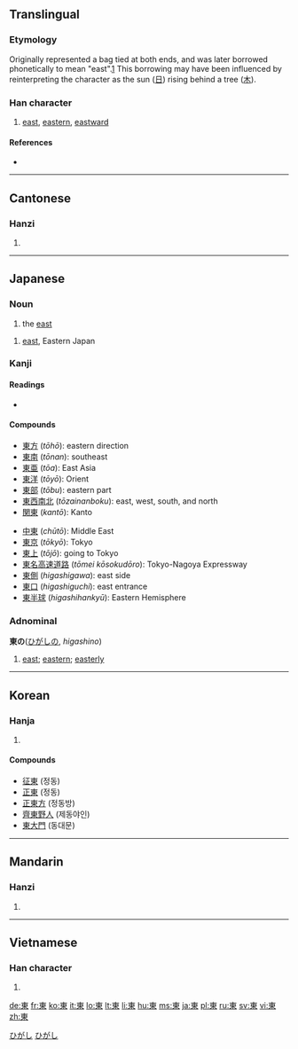 {{see|东}}<!-- may be replaced by zh-forms -->
==Translingual==
{{stroke order|strokes=8}}

===Etymology===
Originally represented a bag tied at both ends, and was later borrowed phonetically to mean "east".[http://www.internationalscientific.org/CharacterASP/CharacterEtymology.aspx?characterInput=%E6%9D%B1&submitButton1=Etymology] This borrowing may have been influenced by reinterpreting the character as the sun ([[日]]) rising behind a tree ([[木]]).

===Han character===
{{Han char|rn=75|rad=木|as=04|sn=8|four=5090<sub>6</sub>|canj=木田 (DW)|ids=⿻[[木]][[日]]}}

# [[east]], [[eastern]], [[eastward]]

====References====
* {{Han ref|kx=0513.120|dkj=14499|dj=0899.080|hdz=21165.040|uh=6771|ud=26481|bh=AA46|bd=43590}}

----

==Cantonese==

===Hanzi===
{{yue-hanzi|jyut=|y=[[dung1]]}}

# {{defn|Cantonese}}

----

==Japanese==

===Noun===
{{ja-noun|k|hira=ひがし|rom=higashi}}

# the [[east]]

{{ja-noun|k|hira=あずま|rom=azuma}}
# [[east]], Eastern Japan

===Kanji===
{{ja-kanji|grade=2|rs=木04}}

====Readings====
* {{ja-readings|on=[[とう]] (''tō'')|kun=[[ひがし]] (''higashi'')|nanori=[[あい]] (''ai''), [[あがり]] (''agari''), [[あずま]] (''azuma''), [[あづま]] (''adzuma''), [[こ]] (''ko''), [[さき]] (''saki''), [[しの]] (''shino''), [[とお]] (''tō''), [[はじめ]] (''hajime''), [[はる]] (''haru''), [[ひが]] (''higa''), [[もと]] (''moto'')}}

====Compounds====
{{top2}}
* [[東方]] (''tōhō''): eastern direction
* [[東南]] (''tōnan''): southeast
* [[東亜]] (''tōa''): East Asia
* [[東洋]] (''tōyō''): Orient
* [[東部]] (''tōbu''): eastern part
* [[東西南北]] (''tōzainanboku''): east, west, south, and north
* [[関東]] (''kantō''): Kanto
{{mid2}}
* [[中東]] (''chūtō''): Middle East
* [[東京]] (''tōkyō''): Tokyo
* [[東上]] (''tōjō''): going to Tokyo
* [[東名高速道路]] (''tōmei kōsokudōro''): Tokyo-Nagoya Expressway
* [[東側]] (''higashigawa''): east side
* [[東口]] (''higashiguchi''): east entrance
* [[東半球]] (''higashihankyū''): Eastern Hemisphere
{{bottom}}

===Adnominal===
'''東の'''([[ひがし]]の, ''higashino'')

# [[east]]; [[eastern]]; [[easterly]]

[[Category:1000 Japanese basic words|ひがし]]
[[Category:Japanese adnominals|ひがし]]

----

==Korean==

===Hanja===
{{ko-hanja|hangeul=동|rv=dong|mr=tong|y=tong|eumhun=동녘|ehrv=dongnyeok|ehmr=tongnyŏk|ehy=tongnyekh}}

# {{defn|Korean}}

====Compounds====
* [[征東]] (정동)
* [[正東]] (정동)
* [[正東方]] (정동방)
* [[齊東野人]] (제동야인)
* [[東大門]] (동대문)

----

==Mandarin==

===Hanzi===
{{cmn-hanzi|sim=东|pin=[[dōng]] ([[dong1]])|wg=tung<sup>1</sup>}}

# {{defn|Mandarin}}

----

==Vietnamese==

===Han character===
{{vi-hantu|[[đông]] <!--hốc-->, [[đang]]}}

# {{defn|Vietnamese}}

[[de:東]]
[[fr:東]]
[[ko:東]]
[[it:東]]
[[lo:東]]
[[lt:東]]
[[li:東]]
[[hu:東]]
[[ms:東]]
[[ja:東]]
[[pl:東]]
[[ru:東]]
[[sv:東]]
[[vi:東]]
[[zh:東]]